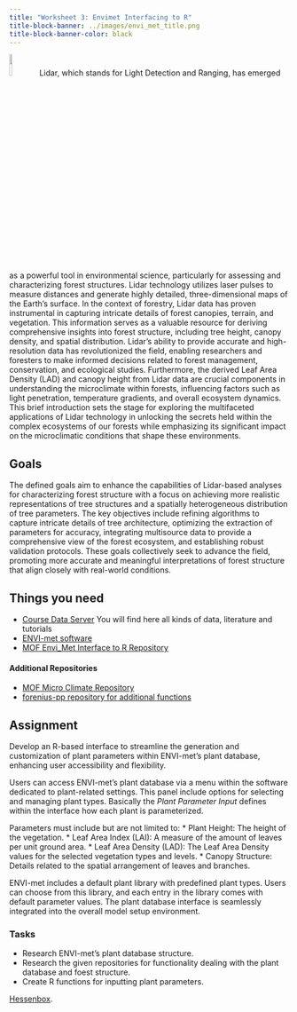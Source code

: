 ```yaml
---
title: "Worksheet 3: Envimet Interfacing to R"
title-block-banner: ../images/envi_met_title.png
title-block-banner-color: black 
---
```


![](../images/mandantory.png){width=10%}
Lidar, which stands for Light Detection and Ranging, has emerged as a powerful tool in environmental science, particularly for assessing and characterizing forest structures. Lidar technology utilizes laser pulses to measure distances and generate highly detailed, three-dimensional maps of the Earth's surface. In the context of forestry, Lidar data has proven instrumental in capturing intricate details of forest canopies, terrain, and vegetation. This information serves as a valuable resource for deriving comprehensive insights into forest structure, including tree height, canopy density, and spatial distribution. Lidar's ability to provide accurate and high-resolution data has revolutionized the field, enabling researchers and foresters to make informed decisions related to forest management, conservation, and ecological studies. Furthermore, the derived Leaf Area Density (LAD) and canopy height from Lidar data are crucial components in understanding the microclimate within forests, influencing factors such as light penetration, temperature gradients, and overall ecosystem dynamics. This brief introduction sets the stage for exploring the multifaceted applications of Lidar technology in unlocking the secrets held within the complex ecosystems of our forests while emphasizing its significant impact on the microclimatic conditions that shape these environments.




## Goals 

The defined goals aim to enhance the capabilities of Lidar-based analyses for characterizing forest structure with a focus on achieving more realistic representations of tree structures and a spatially heterogeneous distribution of tree parameters. The key objectives include refining algorithms to capture intricate details of tree architecture, optimizing the extraction of parameters for accuracy, integrating multisource data to provide a comprehensive view of the forest ecosystem, and establishing robust validation protocols. These goals collectively seek to advance the field, promoting more accurate and meaningful interpretations of forest structure that align closely with real-world conditions.


## Things you need

* [Course Data Server](https://hessenbox.uni-marburg.de/getlink/fi5p6EzMUrtUVFW3DnkFky/envimet) You will find here all kinds of data, literature and tutorials 
* [ENVI-met software](https://envi-met.info/doku.php?id=start)
* [MOF Envi_Met Interface to R Repository](https://github.com/gisma/envimetR)

#### Additional Repositories

* [MOF Micro Climate Repository](https://github.com/gisma/MOF-Microclimate)
* [forenius-pp repository for additional functions](https://gitlab.uni-marburg.de/reudenba/forgenius-pp)

## Assignment
Develop an R-based interface to streamline the generation and customization of plant parameters within ENVI-met's plant database, enhancing user accessibility and flexibility.

Users can access ENVI-met's plant database via a menu within the software dedicated to plant-related settings. This panel include options for selecting and managing plant types. Basically the  *Plant Parameter Input* defines within the interface how each plant is parameterized. 

Parameters must include but are not limited to:
* Plant Height: The height of the vegetation.
* Leaf Area Index (LAI): A measure of the amount of leaves per unit ground area.
* Leaf Area Density (LAD): The Leaf Area Density values for the selected vegetation types and levels. 
* Canopy Structure: Details related to the spatial arrangement of leaves and branches.

ENVI-met includes a default plant library with predefined plant types. Users can choose from this library, and each entry in the library comes with default parameter values. The plant database interface is seamlessly integrated into the overall model setup environment. 


### Tasks

* Research ENVI-met's plant database structure.
* Research the given repositories for functionality dealing with the plant database and foest structure.
* Create R functions for inputting plant parameters.


::: {.callout-tip appearance="simple"}

:::

 [Hessenbox](https://hessenbox.uni-marburg.de/getlink/fi5p6EzMUrtUVFW3DnkFky/envimet).
